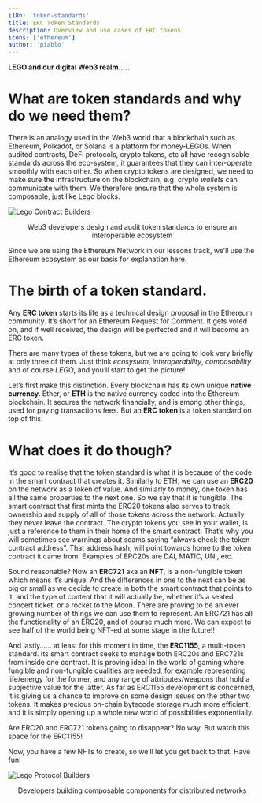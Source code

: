 ```yaml
---
i18n: 'token-standards'
title: ERC Token Standards
description: Overview and use cases of ERC tokens.
icons: ['ethereum']
author: 'piablo' 
---
```



**LEGO and our digital Web3 realm…..**

# What are token standards and why do we need them?

There is an analogy used in the Web3 world that a blockchain such as Ethereum, Polkadot, or Solana is a platform for money-LEGOs. When audited contracts, DeFi protocols, crypto tokens, etc all have recognisable standards across the eco-system, it guarantees that they can inter-operate smoothly with each other. So when crypto tokens are designed, we need to make sure the infrastructure on the blockchain, e.g. crypto *wallets* can communicate with them. We therefore ensure that the whole system is composable, just like Lego blocks.

![Lego Contract Builders](/assets/lessons/token-standards/LegoPair2.png)

<center>Web3 developers design and audit token standards to ensure an interoperable ecosystem</center> 

Since we are using the Ethereum Network in our lessons track, we’ll use the Ethereum ecosystem as our basis for explanation here.

# The birth of a token standard.

Any **ERC token** starts its life as a technical design proposal in the Ethereum community. It’s short for an Ethereum Request for Comment. It gets voted on, and if well received, the design will be perfected and it will become an ERC token. 

There are many types of these tokens, but we are going to look very briefly at only three of them. Just think *ecosystem*, *interoperability*, *composability* and of course *LEGO*, and you’ll start to get the picture!

Let’s first make this distinction. Every blockchain has its own unique **native currency**. Ether, or **ETH** is the native currency coded into the Ethereum blockchain. It secures the network financially, and is among other things, used for paying transactions fees. But an **ERC token** is a token standard on top of this.

# What does it do though? 

It’s good to realise that the token standard is what it is because of the code in the smart contract that creates it. Similarly to ETH, we can use an **ERC20** on the network as a token of value. And similarly to money, one token has all the same properties to the next one. So we say that it is fungible. The smart contract that first mints the ERC20 tokens also serves to track ownership and supply of all of those tokens across the network. Actually they never leave the contract. The crypto tokens you see in your wallet, is just a reference to them in their home of the smart contract. That’s why you will sometimes see warnings about scams saying “always check the token contract address”. That address hash, will point towards home to the token contract it came from. Examples of ERC20s are DAI, MATIC, UNI, etc.

Sound reasonable? Now an **ERC721** aka an **NFT**, is a non-fungible token which means it’s unique. And the differences in one to the next can be as big or small as we decide to create in both the smart contract that points to it, and the type of content that it will actually be, whether it’s a seated concert ticket, or a rocket to the Moon. There are proving to be an ever growing number of things we can use them to represent.  An ERC721 has all the functionality of an ERC20, and  of course much more. We can expect to see half of the world being NFT-ed at some stage in the future!!

And lastly…… at least for this moment in time, the **ERC1155**, a multi-token standard. Its smart contract seeks to manage both ERC20s and ERC721s from inside one contract. It is proving ideal in the world of gaming where fungible and non-fungible qualities are needed, for example representing life/energy for the former, and any range of attributes/weapons that hold a subjective value for the latter. As far as ERC1155 development is concerned, it is giving us a chance to improve on some design issues on the other two tokens. It makes precious on-chain bytecode storage much more efficient, and it is simply opening up a whole new world of possibilities exponentially. 

Are ERC20 and ERC721 tokens going to disappear? No way. But watch this space for the ERC1155!

Now, you have a few NFTs to create, so we’ll let you get back to that. Have fun!

![Lego Protocol Builders](/assets/lessons/token-standards/NFT.LegoBuilders2.png)

<center>Developers building composable components for distributed networks</center>